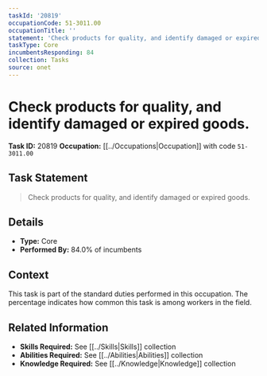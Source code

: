 ```yaml
---
taskId: '20819'
occupationCode: 51-3011.00
occupationTitle: ''
statement: 'Check products for quality, and identify damaged or expired goods.'
taskType: Core
incumbentsResponding: 84
collection: Tasks
source: onet
---
```

# Check products for quality, and identify damaged or expired goods.

**Task ID:** 20819
**Occupation:** [[../Occupations|Occupation]] with code `51-3011.00`

## Task Statement

> Check products for quality, and identify damaged or expired goods.

## Details

- **Type:** Core
- **Performed By:** 84.0% of incumbents

## Context

This task is part of the standard duties performed in this occupation. The percentage indicates how common this task is among workers in the field.

## Related Information

- **Skills Required:** See [[../Skills|Skills]] collection
- **Abilities Required:** See [[../Abilities|Abilities]] collection
- **Knowledge Required:** See [[../Knowledge|Knowledge]] collection
